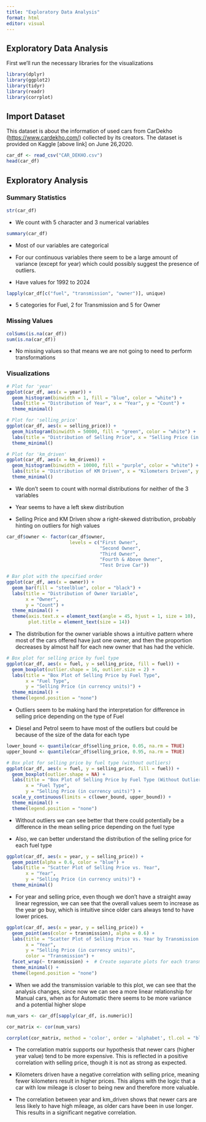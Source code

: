 ```yaml
---
title: "Exploratory Data Analysis"
format: html
editor: visual
---
```


## Exploratory Data Analysis

First we'll run the necessary libraries for the visualizations

```r
library(dplyr)
library(ggplot2)
library(tidyr)
library(readr)
library(corrplot)
```

## Import Dataset

This dataset is about the information of used cars from CarDekho (<https://www.cardekho.com/>) collected by its creators. The dataset is provided on Kaggle \[above link\] on June 26,2020.

```r
car_df <- read_csv("CAR_DEKHO.csv")
head(car_df)
```

## Exploratory Analysis

### Summary Statistics

```r
str(car_df) 
```

-   We count with 5 character and 3 numerical variables

```r
summary(car_df)
```

-   Most of our variables are categorical

-   For our continuous variables there seem to be a large amount of variance (except for year) which could possibly suggest the presence of outliers.

-   Have values for 1992 to 2024

```r
lapply(car_df[c("fuel", "transmission", "owner")], unique)
```

-   5 categories for Fuel, 2 for Transmission and 5 for Owner

### Missing Values

```r
colSums(is.na(car_df))  
sum(is.na(car_df))    
```

-   No missing values so that means we are not going to need to perform transformations

### Visualizations

```r
# Plot for 'year'
ggplot(car_df, aes(x = year)) +
  geom_histogram(binwidth = 1, fill = "blue", color = "white") +
  labs(title = "Distribution of Year", x = "Year", y = "Count") +
  theme_minimal()

# Plot for 'selling_price'
ggplot(car_df, aes(x = selling_price)) +
  geom_histogram(binwidth = 50000, fill = "green", color = "white") +
  labs(title = "Distribution of Selling Price", x = "Selling Price (in currency units)", y = "Count") +
  theme_minimal()

# Plot for 'km_driven'
ggplot(car_df, aes(x = km_driven)) +
  geom_histogram(binwidth = 10000, fill = "purple", color = "white") +
  labs(title = "Distribution of KM Driven", x = "Kilometers Driven", y = "Count") +
  theme_minimal()
```

-   We don't seem to count with normal distributions for neither of the 3 variables

-   Year seems to have a left skew distribution

-   Selling Price and KM Driven show a right-skewed distribution, probably hinting on outliers for high values

```r
car_df$owner <- factor(car_df$owner, 
                       levels = c("First Owner", 
                                  "Second Owner", 
                                  "Third Owner", 
                                  "Fourth & Above Owner", 
                                  "Test Drive Car"))

# Bar plot with the specified order
ggplot(car_df, aes(x = owner)) +
  geom_bar(fill = "steelblue", color = "black") +
  labs(title = "Distribution of Owner Variable",
       x = "Owner",
       y = "Count") +
  theme_minimal() +
  theme(axis.text.x = element_text(angle = 45, hjust = 1, size = 10),  # Smaller and angled text
        plot.title = element_text(size = 14))
```

-   The distribution for the owner variable shows a intuitive pattern where most of the cars offered have just one owner, and then the proportion decreases by almost half for each new owner that has had the vehicle.

```r
# Box plot for selling price by fuel type
ggplot(car_df, aes(x = fuel, y = selling_price, fill = fuel)) +
  geom_boxplot(outlier.shape = 16, outlier.size = 2) +
  labs(title = "Box Plot of Selling Price by Fuel Type", 
       x = "Fuel Type", 
       y = "Selling Price (in currency units)") +
  theme_minimal() +
  theme(legend.position = "none") 
```

-   Outliers seem to be making hard the interpretation for difference in selling price depending on the type of Fuel

-   Diesel and Petrol seem to have most of the outliers but could be because of the size of the data for each type

```r

lower_bound <- quantile(car_df$selling_price, 0.05, na.rm = TRUE)  
upper_bound <- quantile(car_df$selling_price, 0.95, na.rm = TRUE)  

# Box plot for selling price by fuel type (without outliers)
ggplot(car_df, aes(x = fuel, y = selling_price, fill = fuel)) +
  geom_boxplot(outlier.shape = NA) +
  labs(title = "Box Plot of Selling Price by Fuel Type (Without Outliers)", 
       x = "Fuel Type", 
       y = "Selling Price (in currency units)") +
  scale_y_continuous(limits = c(lower_bound, upper_bound)) +
  theme_minimal() +
  theme(legend.position = "none")
```

-   Without outliers we can see better that there could potentially be a difference in the mean selling price depending on the fuel type

-   Also, we can better understand the distribution of the selling price for each fuel type

```r
ggplot(car_df, aes(x = year, y = selling_price)) +
  geom_point(alpha = 0.6, color = "blue") +
  labs(title = "Scatter Plot of Selling Price vs. Year",
       x = "Year",
       y = "Selling Price (in currency units)") +
  theme_minimal()
```

-   For year and selling price, even though we don't have a straight away linear regression, we can see that the overall values seem to increase as the year go buy, which is intuitive since older cars always tend to have lower prices.

```r
ggplot(car_df, aes(x = year, y = selling_price)) +
  geom_point(aes(color = transmission), alpha = 0.6) +
  labs(title = "Scatter Plot of Selling Price vs. Year by Transmission Type",
       x = "Year",
       y = "Selling Price (in currency units)",
       color = "Transmission") +
  facet_wrap(~ transmission) +  # Create separate plots for each transmission type
  theme_minimal() +
  theme(legend.position = "none")
```

-   When we add the transmission variable to this plot, we can see that the analysis changes, since now we can see a more linear relationship for Manual cars, when as for Automatic there seems to be more variance and a potential higher slope

```r
num_vars <- car_df[sapply(car_df, is.numeric)]

cor_matrix <- cor(num_vars)

corrplot(cor_matrix, method = 'color', order = 'alphabet', tl.col = "black", tl.srt = 45)
```

-   The correlation matrix supports our hypothesis that newer cars (higher year value) tend to be more expensive. This is reflected in a positive correlation with selling price, though it is not as strong as expected.

-   Kilometers driven have a negative correlation with selling price, meaning fewer kilometers result in higher prices. This aligns with the logic that a car with low mileage is closer to being new and therefore more valuable.

-   The correlation between year and km_driven shows that newer cars are less likely to have high mileage, as older cars have been in use longer. This results in a significant negative correlation.
